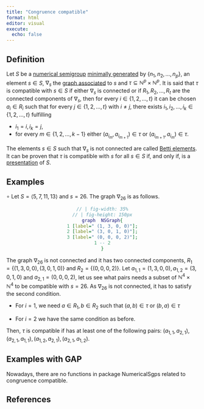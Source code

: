 ```yaml
---
title: "Congruence compatible"
format: html
editor: visual
execute: 
  echo: false
---
```


## Definition

Let $S$ be a [numerical semigroup](../Basic-concepts/Numerical-semigroup.qmd) [minimally generated](../Basic-concepts/Minimal-set-of-generators.qmd) by $\{n_1, n_2, \ldots, n_p\}$, an element $s \in S$, $\nabla_s$ the [graph associated](Graph-associated-to-an-element.qmd) to $s$ and $\tau \subseteq \mathbb{N}^p \times \mathbb{N}^p$. It is said that $\tau$ is compatible with $s \in S$ if either $\nabla_s$ is connected or if $R_1, R_2, \ldots, R_t$ are the connected components of $\nabla_s$, then for every $i \in \{1, 2, \ldots, t\}$ it can be chosen $a_i \in R_i$ such that for every $j \in \{1, 2, \ldots, t\}$ with $i \ne j$, there exists $i_1, i_2, \ldots, i_k \in \{1, 2, \ldots, t\}$ fulfilling

-   $i_1 = i, i_k = j$,
-   for every $m \in \{1, 2, \ldots, k-1\}$ either $(a_{i_m}, a_{i_{m+1}}) \in \tau$ or $(a_{i_{m+1}}, a_{i_m}) \in \tau$.

The elements $s \in S$ such that $\nabla_s$ is not connected are called [Betti elements](Betti-element.qmd). It can be proven that $\tau$ is compatible with $s$ for all $s \in S$ if, and only if, is a [presentation](Presentation-NS.qmd) of $S$.

## Examples

$\circ$ Let $S = \langle 5, 7, 11, 13 \rangle$ and $s = 26$. The graph $\nabla_{26}$ is as follows.

::: {style="text-align:center;"}
```dot
// | fig-width: 35%
// | fig-height: 150px
graph  NSGraph{
1 [label=" (1, 3, 0, 0)"];
2 [label=" (3, 0, 1, 0)"];
3 [label=" (0, 0, 0, 2)"];
1 -- 2
}
```
:::

The graph $\nabla_{26}$ is not connected and it has two connected components, $R_1 = \{(1,3,0,0), (3,0,1,0)\}$ and $R_2 = \{(0,0,0,2)\}$. Let $a_{1,1} = (1,3,0,0), a_{1,2} = (3,0,1,0)$ and $a_{2,1} = (0,0,0,2)$, let us see what pairs needs a subset of $\mathbb{N}^4 \times \mathbb{N}^4$ to be compatible with $s = 26$. As $\nabla_{26}$ is not connected, it has to satisfy the second condition.

-   For $i = 1$, we need $a \in R_1, b \in R_2$ such that $(a,b) \in \tau$ or $(b,a) \in \tau$

-   For $i = 2$ we have the same condition as before.

Then, $\tau$ is compatible if has at least one of the following pairs: $(a_{1,1}, a_{2,1}), (a_{2,1}, a_{1,1}), (a_{1,2}, a_{2,1}), (a_{2,1}, a_{1,2})$.

## Examples with GAP

Nowadays, there are no functions in package NumericalSgps related to congruence compatible.

## References
